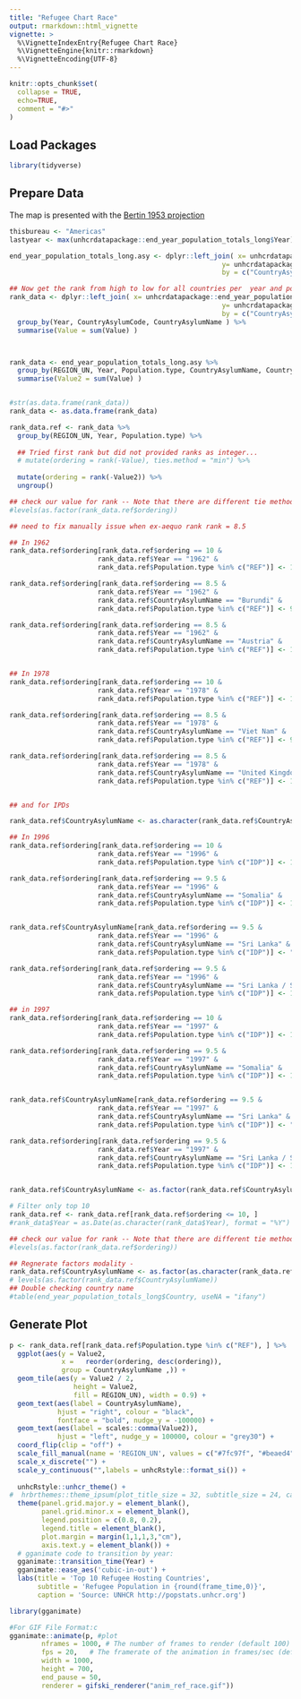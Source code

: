 ```yaml
---
title: "Refugee Chart Race"
output: rmarkdown::html_vignette
vignette: >
  %\VignetteIndexEntry{Refugee Chart Race}
  %\VignetteEngine{knitr::rmarkdown}
  %\VignetteEncoding{UTF-8}
---
```



```r
knitr::opts_chunk$set(
  collapse = TRUE,
  echo=TRUE,
  comment = "#>"
)
```


## Load Packages

```r
library(tidyverse)
```

## Prepare Data

The map is presented with the [Bertin 1953 projection](https://visionscarto.net/bertin-projection-1953)

```r
thisbureau <- "Americas"
lastyear <- max(unhcrdatapackage::end_year_population_totals_long$Year)

end_year_population_totals_long.asy <- dplyr::left_join( x= unhcrdatapackage::end_year_population_totals_long, 
                                                     y= unhcrdatapackage::reference, 
                                                     by = c("CountryAsylumCode" = "iso_3"))

## Now get the rank from high to low for all countries per  year and population type
rank_data <- dplyr::left_join( x= unhcrdatapackage::end_year_population_totals_long, 
                                                     y= unhcrdatapackage::reference, 
                                                     by = c("CountryAsylumCode" = "iso_3")) %>% 
  group_by(Year, CountryAsylumCode, CountryAsylumName ) %>%
  summarise(Value = sum(Value) ) 



rank_data <- end_year_population_totals_long.asy %>%
  group_by(REGION_UN, Year, Population.type, CountryAsylumName, CountryAsylumCode) %>%
  summarise(Value2 = sum(Value) ) 


#str(as.data.frame(rank_data))
rank_data <- as.data.frame(rank_data)

rank_data.ref <- rank_data %>%
  group_by(REGION_UN, Year, Population.type) %>%
  
  ## Tried first rank but did not provided ranks as integer... 
  # mutate(ordering = rank(-Value), ties.method = "min") %>%
  
  mutate(ordering = rank(-Value2)) %>%
  ungroup() 

## check our value for rank -- Note that there are different tie method
#levels(as.factor(rank_data.ref$ordering))

## need to fix manually issue when ex-aequo rank rank = 8.5 

## In 1962
rank_data.ref$ordering[rank_data.ref$ordering == 10 &
                      rank_data.ref$Year == "1962" &
                      rank_data.ref$Population.type %in% c("REF")] <- 11

rank_data.ref$ordering[rank_data.ref$ordering == 8.5 &
                      rank_data.ref$Year == "1962" &
                      rank_data.ref$CountryAsylumName == "Burundi" &
                      rank_data.ref$Population.type %in% c("REF")] <- 9

rank_data.ref$ordering[rank_data.ref$ordering == 8.5 &
                      rank_data.ref$Year == "1962" &
                      rank_data.ref$CountryAsylumName == "Austria" &
                      rank_data.ref$Population.type %in% c("REF")] <- 10


## In 1978
rank_data.ref$ordering[rank_data.ref$ordering == 10 &
                      rank_data.ref$Year == "1978" &
                      rank_data.ref$Population.type %in% c("REF")] <- 11

rank_data.ref$ordering[rank_data.ref$ordering == 8.5 &
                      rank_data.ref$Year == "1978" &
                      rank_data.ref$CountryAsylumName == "Viet Nam" &
                      rank_data.ref$Population.type %in% c("REF")] <- 9

rank_data.ref$ordering[rank_data.ref$ordering == 8.5 &
                      rank_data.ref$Year == "1978" &
                      rank_data.ref$CountryAsylumName == "United Kingdom" & 
                      rank_data.ref$Population.type %in% c("REF")] <- 10


## and for IPDs

rank_data.ref$CountryAsylumName <- as.character(rank_data.ref$CountryAsylumName)

## In 1996
rank_data.ref$ordering[rank_data.ref$ordering == 10 &
                      rank_data.ref$Year == "1996" &
                      rank_data.ref$Population.type %in% c("IDP")] <- 11

rank_data.ref$ordering[rank_data.ref$ordering == 9.5 &
                      rank_data.ref$Year == "1996" &
                      rank_data.ref$CountryAsylumName == "Somalia" &
                      rank_data.ref$Population.type %in% c("IDP")] <- 11


rank_data.ref$CountryAsylumName[rank_data.ref$ordering == 9.5 &
                      rank_data.ref$Year == "1996" &
                      rank_data.ref$CountryAsylumName == "Sri Lanka" & 
                      rank_data.ref$Population.type %in% c("IDP")] <- "Sri Lanka / Somalia"

rank_data.ref$ordering[rank_data.ref$ordering == 9.5 &
                      rank_data.ref$Year == "1996" &
                      rank_data.ref$CountryAsylumName == "Sri Lanka / Somalia" & 
                      rank_data.ref$Population.type %in% c("IDP")] <- 10

## in 1997
rank_data.ref$ordering[rank_data.ref$ordering == 10 &
                      rank_data.ref$Year == "1997" &
                      rank_data.ref$Population.type %in% c("IDP")] <- 11

rank_data.ref$ordering[rank_data.ref$ordering == 9.5 &
                      rank_data.ref$Year == "1997" &
                      rank_data.ref$CountryAsylumName == "Somalia" &
                      rank_data.ref$Population.type %in% c("IDP")] <- 11


rank_data.ref$CountryAsylumName[rank_data.ref$ordering == 9.5 &
                      rank_data.ref$Year == "1997" &
                      rank_data.ref$CountryAsylumName == "Sri Lanka" & 
                      rank_data.ref$Population.type %in% c("IDP")] <- "Sri Lanka / Somalia"

rank_data.ref$ordering[rank_data.ref$ordering == 9.5 &
                      rank_data.ref$Year == "1997" &
                      rank_data.ref$CountryAsylumName == "Sri Lanka / Somalia" & 
                      rank_data.ref$Population.type %in% c("IDP")] <- 10


rank_data.ref$CountryAsylumName <- as.factor(rank_data.ref$CountryAsylumName)

# Filter only top 10 
rank_data.ref <- rank_data.ref[rank_data.ref$ordering <= 10, ]
#rank_data$Year = as.Date(as.character(rank_data$Year), format = "%Y")

## check our value for rank -- Note that there are different tie method
#levels(as.factor(rank_data.ref$ordering))

## Regnerate factors modality - 
rank_data.ref$CountryAsylumName <- as.factor(as.character(rank_data.ref$CountryAsylumName))
# levels(as.factor(rank_data.ref$CountryAsylumName))
## Double checking country name
#table(end_year_population_totals_long$Country, useNA = "ifany")

```

## Generate Plot


```r
p <- rank_data.ref[rank_data.ref$Population.type %in% c("REF"), ] %>%
  ggplot(aes(y = Value2,  
             x =   reorder(ordering, desc(ordering)), 
             group = CountryAsylumName ,)) +
  geom_tile(aes(y = Value2 / 2, 
                height = Value2, 
                fill = REGION_UN), width = 0.9) +
  geom_text(aes(label = CountryAsylumName), 
            hjust = "right", colour = "black", 
            fontface = "bold", nudge_y = -100000) +
  geom_text(aes(label = scales::comma(Value2)), 
            hjust = "left", nudge_y = 100000, colour = "grey30") +
  coord_flip(clip = "off") +
  scale_fill_manual(name = 'REGION_UN', values = c("#7fc97f", "#beaed4", "#fdc086", "#ffff99", "#386cb0")) +
  scale_x_discrete("") +
  scale_y_continuous("",labels = unhcRstyle::format_si()) +
  
  unhcRstyle::unhcr_theme() +
#  hrbrthemes::theme_ipsum(plot_title_size = 32, subtitle_size = 24, caption_size = 12, base_size = 22) +
  theme(panel.grid.major.y = element_blank(),
        panel.grid.minor.x = element_blank(),
        legend.position = c(0.8, 0.2),
        legend.title = element_blank(),
        plot.margin = margin(1,1,1,3,"cm"),
        axis.text.y = element_blank()) +
  # gganimate code to transition by year:
  gganimate::transition_time(Year) +
  gganimate::ease_aes('cubic-in-out') +
  labs(title = 'Top 10 Refugee Hosting Countries',
       subtitle = 'Refugee Population in {round(frame_time,0)}',
       caption = 'Source: UNHCR http://popstats.unhcr.org')

library(gganimate)

#For GIF File Format:c
gganimate::animate(p, #plot
        nframes = 1000, # The number of frames to render (default 100)
        fps = 20,   # The framerate of the animation in frames/sec (default 10)
        width = 1000,
        height = 700,
        end_pause = 50,
        renderer = gifski_renderer("anim_ref_race.gif"))

```